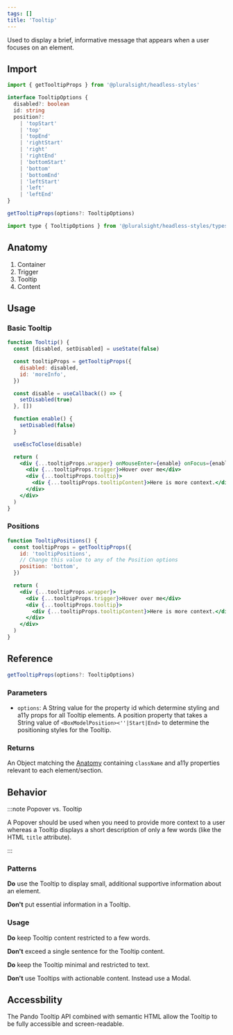 ```yaml
---
tags: []
title: 'Tooltip'
---
```



<p className="size-xxl">
  Used to display a brief, informative message that appears when a user focuses
  on an element.
</p>

<DocsLinkBar
  github="https://github.com/pluralsight/pando/tree/main/packages/headless-styles/src/components/Tooltip"
  figma="https://www.figma.com/file/ZmH4XsZS5WnKeo28ylM5x1/Pando-UI-kit-(Web)?node-id=1214%3A50560&t=YLA3FBYLefNvfeuf-0"
/>

## Import

```javascript
import { getTooltipProps } from '@pluralsight/headless-styles'
```

```typescript
interface TooltipOptions {
  disabled?: boolean
  id: string
  position?:
    | 'topStart'
    | 'top'
    | 'topEnd'
    | 'rightStart'
    | 'right'
    | 'rightEnd'
    | 'bottomStart'
    | 'bottom'
    | 'bottomEnd'
    | 'leftStart'
    | 'left'
    | 'leftEnd'
}

getTooltipProps(options?: TooltipOptions)
```

```javascript
import type { TooltipOptions } from '@pluralsight/headless-styles/types'
```

## Anatomy

1. Container
2. Trigger
3. Tooltip
4. Content

## Usage

### Basic Tooltip

```jsx live
function Tooltip() {
  const [disabled, setDisabled] = useState(false)

  const tooltipProps = getTooltipProps({
    disabled: disabled,
    id: 'moreInfo',
  })

  const disable = useCallback(() => {
    setDisabled(true)
  }, [])

  function enable() {
    setDisabled(false)
  }

  useEscToClose(disable)

  return (
    <div {...tooltipProps.wrapper} onMouseEnter={enable} onFocus={enable}>
      <div {...tooltipProps.trigger}>Hover over me</div>
      <div {...tooltipProps.tooltip}>
        <div {...tooltipProps.tooltipContent}>Here is more context.</div>
      </div>
    </div>
  )
}
```

### Positions

```jsx live
function TooltipPositions() {
  const tooltipProps = getTooltipProps({
    id: 'tooltipPositions',
    // Change this value to any of the Position options
    position: 'bottom',
  })

  return (
    <div {...tooltipProps.wrapper}>
      <div {...tooltipProps.trigger}>Hover over me</div>
      <div {...tooltipProps.tooltip}>
        <div {...tooltipProps.tooltipContent}>Here is more context.</div>
      </div>
    </div>
  )
}
```

## Reference

```typescript
getTooltipProps(options?: TooltipOptions)
```

### Parameters

- `options`: A String value for the property id which determine styling and a11y props for all Tooltip elements. A position property that takes a String value of `<BoxModelPosition><''|Start|End>` to determine the positioning styles for the Tooltip.

### Returns

An Object matching the [Anatomy](#anatomy) containing `className` and a11y properties relevant to each element/section.

## Behavior

:::note Popover vs. Tooltip

A Popover should be used when you need to provide more context to a user whereas a Tooltip displays a short description of only a few words (like the HTML `title` attribute).

:::

### Patterns

**Do** use the Tooltip to display small, additional supportive information about an element.

**Don't** put essential information in a Tooltip.

### Usage

**Do** keep Tooltip content restricted to a few words.

**Don't** exceed a single sentence for the Tooltip content.

**Do** keep the Tooltip minimal and restricted to text.

**Don't** use Tooltips with actionable content. Instead use a Modal.

## Accessbility

The Pando Tooltip API combined with semantic HTML allow the Tooltip to be fully accessible and screen-readable.
